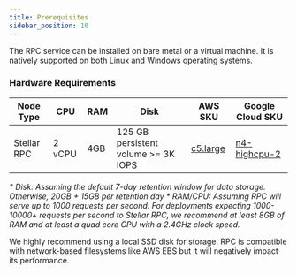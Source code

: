 ```yaml
---
title: Prerequisites
sidebar_position: 10
---
```


The RPC service can be installed on bare metal or a virtual machine. It is natively supported on both Linux and Windows operating systems.

### Hardware Requirements

| Node Type | CPU | RAM | Disk | AWS SKU | Google Cloud SKU |
| --- | --- | --- | --- | --- | --- |
| Stellar RPC | 2 vCPU | 4GB | 125 GB persistent volume >= 3K IOPS | [c5.large] | [n4-highcpu-2] |

_\* Disk: Assuming the default 7-day retention window for data storage. Otherwise, 20GB + 15GB per retention day_ _\* RAM/CPU: Assuming RPC will serve up to 1000 requests per second. For deployments expecting 1000-10000+ requests per second to Stellar RPC, we recommend at least 8GB of RAM and at least a quad core CPU with a 2.4GHz clock speed._

We highly recommend using a local SSD disk for storage. RPC is compatible with network-based filesystems like AWS EBS but it will negatively impact its performance.

[c5.large]: https://aws.amazon.com/ec2/instance-types/c5/
[n4-highcpu-2]: https://cloud.google.com/compute/docs/general-purpose-machines#n4-highcpu
